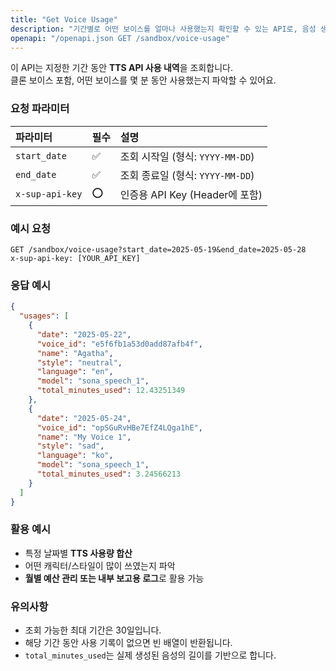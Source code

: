 ```yaml
---
title: "Get Voice Usage"
description: "기간별로 어떤 보이스를 얼마나 사용했는지 확인할 수 있는 API로, 음성 생성 내역 확인에 유용합니다."
openapi: "/openapi.json GET /sandbox/voice-usage"
---
```


이 API는 지정한 기간 동안 **TTS API 사용 내역**을 조회합니다.\
클론 보이스 포함, 어떤 보이스를 몇 분 동안 사용했는지 파악할 수 있어요.

### 요청 파라미터

| 파라미터            | 필수 | 설명                        |
| :-------------- | :-- | :------------------------ |
| `start_date`    | ✅  | 조회 시작일 (형식: `YYYY-MM-DD`) |
| `end_date`      | ✅  | 조회 종료일 (형식: `YYYY-MM-DD`) |
| `x-sup-api-key` | ⭕  | 인증용 API Key (Header에 포함)  |

### 예시 요청

```http
GET /sandbox/voice-usage?start_date=2025-05-19&end_date=2025-05-28
x-sup-api-key: [YOUR_API_KEY]
```

### 응답 예시

```json
{
  "usages": [
    {
      "date": "2025-05-22",
      "voice_id": "e5f6fb1a53d0add87afb4f",
      "name": "Agatha",
      "style": "neutral",
      "language": "en",
      "model": "sona_speech_1",
      "total_minutes_used": 12.43251349
    },
    {
      "date": "2025-05-24",
      "voice_id": "opSGuRvHBe7EfZ4LQga1hE",
      "name": "My Voice 1",
      "style": "sad",
      "language": "ko",
      "model": "sona_speech_1",
      "total_minutes_used": 3.24566213
    }
  ]
}
```

### 활용 예시

- 특정 날짜별 **TTS 사용량 합산**
- 어떤 캐릭터/스타일이 많이 쓰였는지 파악
- **월별 예산 관리 또는 내부 보고용 로그**로 활용 가능

### 유의사항

- 조회 가능한 최대 기간은 30일입니다.
- 해당 기간 동안 사용 기록이 없으면 빈 배열이 반환됩니다.
- `total_minutes_used`는 실제 생성된 음성의 길이를 기반으로 합니다.